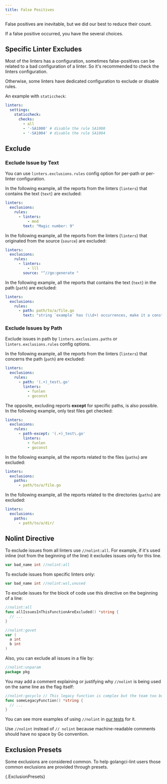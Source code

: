 ```yaml
---
title: False Positives
---
```


False positives are inevitable, but we did our best to reduce their count.

If a false positive occurred, you have the several choices.

## Specific Linter Excludes

Most of the linters has a configuration, sometimes false-positives can be related to a bad configuration of a linter.
So it's recommended to check the linters configuration.

Otherwise, some linters have dedicated configuration to exclude or disable rules.

An example with `staticcheck`:

```yaml
linters:
  settings:
    staticcheck:
      checks:
        - all
        - '-SA1000' # disable the rule SA1000
        - '-SA1004' # disable the rule SA1004
```

## Exclude

### Exclude Issue by Text

You can use `linters.exclusions.rules` config option for per-path or per-linter configuration.

In the following example, all the reports from the linters (`linters`) that contains the text (`text`) are excluded:

```yaml
linters:
  exclusions:
    rules:
      - linters:
          - mnd
        text: "Magic number: 9"
```

In the following example, all the reports from the linters (`linters`) that originated from the source (`source`) are excluded:

```yaml
linters:
  exclusions:
    rules:
      - linters:
          - lll
        source: "^//go:generate "
```

In the following example, all the reports that contains the text (`text`) in the path (`path`) are excluded:

```yaml
linters:
  exclusions:
    rules:
      - path: path/to/a/file.go
        text: "string `example` has (\\d+) occurrences, make it a constant"
```

### Exclude Issues by Path

Exclude issues in path by `linters.exclusions.paths` or `linters.exclusions.rules` config options.

In the following example, all the reports from the linters (`linters`) that concerns the path (`path`) are excluded:

```yaml
linters:
  exclusions:
    rules:
      - path: '(.+)_test\.go'
        linters:
          - funlen
          - goconst
```

The opposite, excluding reports **except** for specific paths, is also possible.
In the following example, only test files get checked:

```yaml
linters:
  exclusions:
    rules:
      - path-except: '(.+)_test\.go'
        linters:
          - funlen
          - goconst
```

In the following example, all the reports related to the files (`paths`) are excluded:

```yaml
linters:
  exclusions:
    paths:
      - path/to/a/file.go
```

In the following example, all the reports related to the directories (`paths`) are excluded:

```yaml
linters:
  exclusions:
    paths:
      - path/to/a/dir/
```

## Nolint Directive

To exclude issues from all linters use `//nolint:all`.
For example, if it's used inline (not from the beginning of the line) it excludes issues only for this line.

```go
var bad_name int //nolint:all
```

To exclude issues from specific linters only:

```go
var bad_name int //nolint:wsl,unused
```

To exclude issues for the block of code use this directive on the beginning of a line:

```go
//nolint:all
func allIssuesInThisFunctionAreExcluded() *string {
  // ...
}

//nolint:govet
var (
  a int
  b int
)
```

Also, you can exclude all issues in a file by:

```go
//nolint:unparam
package pkg
```

You may add a comment explaining or justifying why `//nolint` is being used on the same line as the flag itself:

```go
//nolint:gocyclo // This legacy function is complex but the team too busy to simplify it
func someLegacyFunction() *string {
  // ...
}
```

You can see more examples of using `//nolint` in [our tests](https://github.com/golangci/golangci-lint/tree/HEAD/pkg/result/processors/testdata) for it.

Use `//nolint` instead of `// nolint` because machine-readable comments should have no space by Go convention.

## Exclusion Presets

Some exclusions are considered common. To help golangci-lint users those common exclusions are provided through presets.

{.ExclusionPresets}

